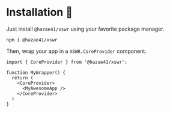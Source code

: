 # Installation 🔧

Just install `@hazae41/xswr` using your favorite package manager.

```
npm i @hazae41/xswr
```

Then, wrap your app in a `XSWR.CoreProvider` component.

```tsx
import { CoreProvider } from '@hazae41/xswr';

function MyWrapper() {
  return (
    <CoreProvider>
      <MyAwesomeApp />
    </CoreProvider>
  )
}
```